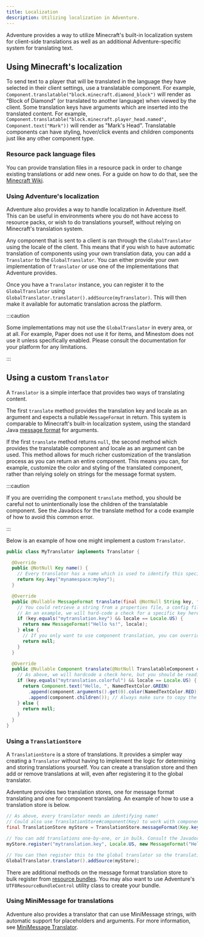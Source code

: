 ```yaml
---
title: Localization
description: Utilizing localization in Adventure.
---
```


Adventure provides a way to utilize Minecraft's built-in localization system for client-side translations as well as an additional Adventure-specific system for translating text.

## Using Minecraft's localization

To send text to a player that will be translated in the language they have selected in their client settings, use a translatable component.
For example, `Component.translatable("block.minecraft.diamond_block")` will render as "Block of Diamond" (or translated to another language) when viewed by the client.
Some translation keys have arguments which are inserted into the translated content.
For example, `Component.translatable("block.minecraft.player_head.named", Component.text("Mark"))` will render as "Mark's Head".
Translatable components can have styling, hover/click events and children components just like any other component type.

### Resource pack language files

You can provide translation files in a resource pack in order to change existing translations or add new ones.
For a guide on how to do that, see the [Minecraft Wiki](https://minecraft.wiki/w/Resource_pack#Language).

### Using Adventure's localization

Adventure also provides a way to handle localization in Adventure itself.
This can be useful in environments where you do not have access to resource packs, or wish to do translations yourself, without relying on Minecraft's translation system.

Any component that is sent to a client is ran through the `GlobalTranslator` using the locale of the client.
This means that if you wish to have automatic translation of components using your own translation data, you can add a `Translator` to the `GlobalTranslator`.
You can either provide your own implementation of `Translator` or use one of the implementations that Adventure provides.

Once you have a `Translator` instance, you can register it to the `GlobalTranslator` using `GlobalTranslator.translator().addSource(myTranslator)`.
This will then make it available for automatic translation across the platform.

:::caution

Some implementations may not use the `GlobalTranslator` in every area, or at all.
For example, Paper does not use it for items, and Minestom does not use it unless specifically enabled.
Please consult the documentation for your platform for any limitations.

:::

## Using a custom `Translator`

A `Translator` is a simple interface that provides two ways of translating content.

The first `translate` method provides the translation key and locale as an argument and expects a nullable `MessageFormat` in return.
This system is comparable to Minecraft's built-in localization system, using the standard Java [message format](https://docs.oracle.com/javase/8/docs/api/java/text/MessageFormat.html) for arguments.

If the first `translate` method returns `null`, the second method which provides the translatable component and locale as an argument can be used.
This method allows for much richer customization of the translation process as you can return an entire component.
This means you can, for example, customize the color and styling of the translated component, rather than relying solely on strings for the message format system.

:::caution

If you are overriding the component `translate` method, you should be careful not to unintentionally lose the children of the translatable component.
See the Javadocs for the translate method for a code example of how to avoid this common error.

:::

Below is an example of how one might implement a custom `Translator`.

```java title="MyTranslator.java"
public class MyTranslator implements Translator {

  @Override
  public @NotNull Key name() {
    // Every translator has a name which is used to identify this specific translator instance.
    return Key.key("mynamespace:mykey");
  }

  @Override
  public @Nullable MessageFormat translate(final @NotNull String key, final @NotNull Locale locale) {
    // You could retrieve a string from a properties file, a config file, or some other system.
    // An an example, we will hard-code a check for a specific key here.
    if (key.equals("mytranslation.key") && locale == Locale.US) {
      return new MessageFormat("Hello %s!", locale);
    } else {
      // If you only want to use component translation, you can override this method and always return `null`.
      return null;
    }
  }

  @Override
  public @Nullable Component translate(@NotNull TranslatableComponent component, @NotNull Locale locale) {
    // As above, we will hardcode a check here, but you should be reading this from elsewhere.
    if (key.equals("mytranslation.colorful") && locale == Locale.US) {
      return Component.text("Hello, ", NamedTextColor.GREEN)
        .append(component.arguments().get(0).color(NamedTextColor.RED))
        .append(component.children()); // Always make sure to copy the children over!
    } else {
      return null;
    }
  }
}
```

### Using a `TranslationStore`

A `TranslationStore` is a store of translations.
It provides a simpler way creating a `Translator` without having to implement the logic for determining and storing translations yourself.
You can create a translation store and then add or remove translations at will, even after registering it to the global translator.

Adventure provides two translation stores, one for message format translating and one for component translating.
An example of how to use a translation store is below.

```java
// As above, every translator needs an identifying name!
// Could also use TranslationStore#component(Key) to work with components instead.
final TranslationStore myStore = TranslationStore.messageFormat(Key.key("mynamespace:mykey"));

// You can add translations one-by-one, or in bulk. Consult the Javadocs for a full list of methods.
myStore.register("mytranslation.key", Locale.US, new MessageFormat("Hello %s!", Locale.US));

// You can then register this to the global translator so the translations are available there!
GlobalTranslator.translator().addSource(myStore);
```

There are additional methods on the message format translation store to bulk register from [resource bundles](https://docs.oracle.com/javase/8/docs/api/java/util/ResourceBundle.html).
You may also want to use Adventure's `UTF8ResourceBundleControl` utility class to create your bundle.

### Using MiniMessage for translations

Adventure also provides a translator that can use MiniMessage strings, with automatic support for placeholders and arguments.
For more information, see [MiniMessage Translator](adventure/minimessage/translator).
